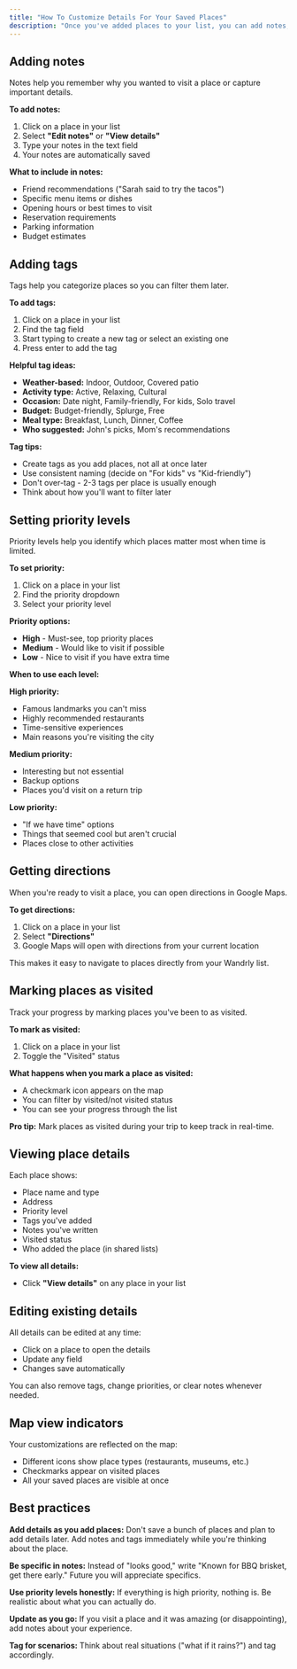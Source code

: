 ```yaml
---
title: "How To Customize Details For Your Saved Places"
description: "Once you've added places to your list, you can add notes, tags, priorities, and more to keep everything organized and memorable."
---
```


## Adding notes

Notes help you remember why you wanted to visit a place or capture important details.

**To add notes:**

1. Click on a place in your list
2. Select **"Edit notes"** or **"View details"**
3. Type your notes in the text field
4. Your notes are automatically saved

**What to include in notes:**

- Friend recommendations ("Sarah said to try the tacos")
- Specific menu items or dishes
- Opening hours or best times to visit
- Reservation requirements
- Parking information
- Budget estimates

## Adding tags

Tags help you categorize places so you can filter them later.

**To add tags:**

1. Click on a place in your list
2. Find the tag field
3. Start typing to create a new tag or select an existing one
4. Press enter to add the tag

**Helpful tag ideas:**

- **Weather-based:** Indoor, Outdoor, Covered patio
- **Activity type:** Active, Relaxing, Cultural
- **Occasion:** Date night, Family-friendly, For kids, Solo travel
- **Budget:** Budget-friendly, Splurge, Free
- **Meal type:** Breakfast, Lunch, Dinner, Coffee
- **Who suggested:** John's picks, Mom's recommendations

**Tag tips:**

- Create tags as you add places, not all at once later
- Use consistent naming (decide on "For kids" vs "Kid-friendly")
- Don't over-tag - 2-3 tags per place is usually enough
- Think about how you'll want to filter later

## Setting priority levels

Priority levels help you identify which places matter most when time is limited.

**To set priority:**

1. Click on a place in your list
2. Find the priority dropdown
3. Select your priority level

**Priority options:**

- **High** - Must-see, top priority places
- **Medium** - Would like to visit if possible
- **Low** - Nice to visit if you have extra time

**When to use each level:**

**High priority:**

- Famous landmarks you can't miss
- Highly recommended restaurants
- Time-sensitive experiences
- Main reasons you're visiting the city

**Medium priority:**

- Interesting but not essential
- Backup options
- Places you'd visit on a return trip

**Low priority:**

- "If we have time" options
- Things that seemed cool but aren't crucial
- Places close to other activities

## Getting directions

When you're ready to visit a place, you can open directions in Google Maps.

**To get directions:**

1. Click on a place in your list
2. Select **"Directions"**
3. Google Maps will open with directions from your current location

This makes it easy to navigate to places directly from your Wandrly list.

## Marking places as visited

Track your progress by marking places you've been to as visited.

**To mark as visited:**

1. Click on a place in your list
2. Toggle the "Visited" status

**What happens when you mark a place as visited:**

- A checkmark icon appears on the map
- You can filter by visited/not visited status
- You can see your progress through the list

**Pro tip:** Mark places as visited during your trip to keep track in real-time.

## Viewing place details

Each place shows:

- Place name and type
- Address
- Priority level
- Tags you've added
- Notes you've written
- Visited status
- Who added the place (in shared lists)

**To view all details:**

- Click **"View details"** on any place in your list

## Editing existing details

All details can be edited at any time:

- Click on a place to open the details
- Update any field
- Changes save automatically

You can also remove tags, change priorities, or clear notes whenever needed.

## Map view indicators

Your customizations are reflected on the map:

- Different icons show place types (restaurants, museums, etc.)
- Checkmarks appear on visited places
- All your saved places are visible at once

## Best practices

**Add details as you add places:** Don't save a bunch of places and plan to add details later. Add notes and tags immediately while you're thinking about the place.

**Be specific in notes:** Instead of "looks good," write "Known for BBQ brisket, get there early." Future you will appreciate specifics.

**Use priority levels honestly:** If everything is high priority, nothing is. Be realistic about what you can actually do.

**Update as you go:** If you visit a place and it was amazing (or disappointing), add notes about your experience.

**Tag for scenarios:** Think about real situations ("what if it rains?") and tag accordingly.